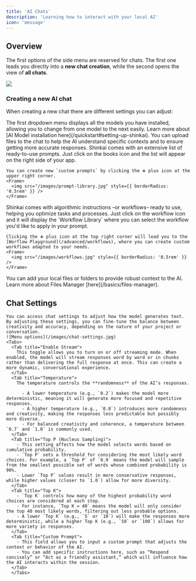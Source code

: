 ```yaml
---
title: 'AI Chats'
description: 'Learning how to interact with your local AI'
icon: 'message'
---
```



## Overview
The first options of the side menu are reserved for chats. The first one leads you directly into a **new chat creation**, while the second opens the view of **all chats**. 

<Frame>
  <img src="/images/chat.jpg" style={{ borderRadius: '0.5rem' }} />
</Frame>

### Creating a new AI chat
When creating a new chat there are different settings you can adjust:

<AccordionGroup>
  <Accordion icon="robot" title="Select your AI model">
    The first dropdown menu displays all the models you have installed, allowing you to change from one model to the next easily. 
    Learn more about [AI Model installation here](/quickstart#setting-up-shinkai). 
  </Accordion>

   <Accordion icon="paperclip" title="Upload a file">
    You can upload files to the chat to help the AI understand specific contexts and to ensure getting more accurate responses.  
  </Accordion>

  <Accordion icon="books" title="Prompts Library">
    Shinkai comes with an extensive list of ready-to-use prompts. Just click on the books icon and the list will appear on the right side of your app. 

    You can create new `custom prompts` by clicking the ➕ plus icon at the upper right corner.
    <Frame>
      <img src="/images/prompt-library.jpg" style={{ borderRadius: '0.5rem' }} />
    </Frame>  
  </Accordion>

   <Accordion icon="sitemap" title="Add workflow">
    Shinkai comes with algorithmic instructions –or workflows– ready to use, helping you optimize tasks and processes. 
    Just click on the workflow icon and it will display the `Workflow Library` where you can select the workflow you'd like to apply in your prompt. 
    
    Clicking the ➕ plus icon at the top right corner will lead you to the [Worflow Playground](/advanced/workflows), where you can create custom workflows adapted to your needs. 
    <Frame>
      <img src="/images/workflows.jpg" style={{ borderRadius: '0.5rem' }} />
    </Frame>
  </Accordion>

  <Accordion icon="folder-closed" title="Local AI files">
    You can add your local files or folders to provide robust context to the AI. Learn more about Files Manager [here](/basics/files-manager). 
  </Accordion>

</AccordionGroup>


## Chat Settings
    You can access chat settings to adjust how the model generates text. By adjusting these settings, you can fine-tune the balance between creativity and accuracy, depending on the nature of your project or conversation.
    ![Menu options](/images/chat-settings.jpg) 
    <Tabs>
      <Tab title="Enable Stream">
        This toggle allows you to turn on or off streaming mode. When enabled, the model will stream responses word by word or in chunks rather than delivering the full response at once. This can create a more dynamic, conversational experience.
      </Tab>
      <Tab title="Temperature">
        The temperature controls the **randomness** of the AI’s responses.
    
          - A lower temperature (e.g., `0.2`) makes the model more deterministic, meaning it will generate more focused and repetitive responses.
          - A higher temperature (e.g., `0.8`) introduces more randomness and creativity, making the responses less predictable but possibly more diverse.
          - For balanced creativity and coherence, a temperature between `0.7` and `1.0` is commonly used.
      </Tab>
      <Tab title="Top P (Nucleus Sampling)">
        - This setting affects how the model selects words based on cumulative probability.
        - `Top P` sets a threshold for considering the most likely word choices. For example, a `Top P` of `0.9` means the model will sample from the smallest possible set of words whose combined probability is 90%.
        - Lower `Top P` values result in more conservative responses, while higher values (closer to `1.0`) allow for more diversity.
      </Tab>
      <Tab title="Top K">
        - `Top K` controls how many of the highest probability word choices are considered at each step.
        - For instance, `Top K = 40` means the model will only consider the top 40 most likely words, filtering out less probable options.
        - A lower `Top K` (e.g., `5` or `10`) will make the responses more deterministic, while a higher Top K (e.g., `50` or `100`) allows for more variety in responses.
      </Tab>
      <Tab title="Custom Prompt">
        - This field allows you to input a custom prompt that adjusts the context or behavior of the AI.
        - You can add specific instructions here, such as “Respond concisely” or “Act as a friendly assistant,” which will influence how the AI interacts within the session.
      </Tab>
      </Tabs>
     